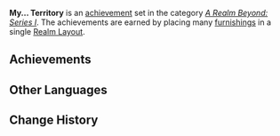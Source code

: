 {{Achievement Set Infobox
|title        = 
|primogems    = {{Achievement/Primogems|My... Territory}}
|total        = {{Achievement/Total|My... Territory}}
|category     = A Realm Beyond: Series I
}}
'''My... Territory''' is an [[achievement]] set in the category ''[[A Realm Beyond: Series I]]''. The achievements are earned by placing many [[furnishings]] in a single [[Realm Layout]].

==Achievements==
{{Achievements by Category Table|My... Territory}}
<!--
==Notes==

==Trivia==
-->
==Other Languages==
{{Other Languages
|en      = My... Territory
|zhs     = 我的…地盘
|zhs_rm  = Wǒ de... Dìpán
|zht     = 我的…地盤
|zht_rm  = Wǒ de... Dìpán
|zh_tl   = My... Territory
|ja      = マイ…テリトリー
|ja_rm   = Mai... Teritorii
|ja_tl   = My... Territory
|ko      = 나만의… 공간
|ko_rm   = 
|ko_tl   = 
|es      = Horror vacui
|es_tl   = Fear of Empty Space
|es_note = {{w|Horror vacui}} is, in visual arts, the method of filling every possible space of an artwork with small details, in order to not leave any empty space.
|fr      = Occupation de l'espace
|fr_tl   = Space Occupation
|ru      = Это моя территория
|ru_tl   = This is My Territory
|th      = นี่คือ... ถิ่นของฉัน
|th_rm   = 
|th_tl   = 
|vi      = Địa Bàn...Của Ta
|vi_tl   = 
|de      = Mein... Reich
|de_tl   = My... Empire
|id      = Daerah... Kekuasaanku
|id_tl   = My... Territory
|pt      = Meu... Território
|pt_tl   = My... Territory
}}

==Change History==
{{Change History|1.5}}
<!--
==References==
{{Reflist}}
-->